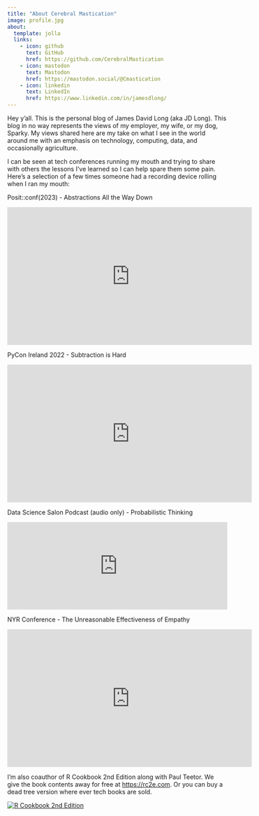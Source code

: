 ```yaml
---
title: "About Cerebral Mastication"
image: profile.jpg
about:
  template: jolla
  links:
    - icon: github
      text: GitHub
      href: https://github.com/CerebralMastication
    - icon: mastodon
      text: Mastodon
      href: https://mastodon.social/@Cmastication
    - icon: linkedin
      text: LinkedIn
      href: https://www.linkedin.com/in/jamesdlong/
---
```


Hey y'all. This is the personal blog of James David Long (aka JD Long). This blog in no way represents the views of my employer, my wife, or my dog, Sparky. My views shared here are my take on what I see in the world around me with an emphasis on technology, computing, data, and occasionally agriculture.

I can be seen at tech conferences running my mouth and trying to share with others the lessons I've learned so I can help spare them some pain. Here's a selection of a few times someone had a recording device rolling when I ran my mouth:

Posit::conf(2023) - Abstractions All the Way Down

<iframe width="560" height="315" src="https://www.youtube.com/embed/Pa1PNfoOp-I?si=hCQpEFnLhuvuY5nh&amp;start=100" title="YouTube video player" frameborder="0" allow="accelerometer; autoplay; clipboard-write; encrypted-media; gyroscope; picture-in-picture; web-share" referrerpolicy="strict-origin-when-cross-origin" allowfullscreen>

</iframe>

PyCon Ireland 2022 - Subtraction is Hard

<iframe width="560" height="315" src="https://www.youtube.com/embed/7Z7_SWcw7uk?si=hfMCDbPpOrh6UcWi" title="YouTube video player" frameborder="0" allow="accelerometer; autoplay; clipboard-write; encrypted-media; gyroscope; picture-in-picture; web-share" referrerpolicy="strict-origin-when-cross-origin" allowfullscreen>

</iframe>

Data Science Salon Podcast (audio only) - Probabilistic Thinking

`<iframe height="200px" width="100%" frameborder="no" scrolling="no" seamless src="https://player.simplecast.com/f218dbf1-2a9c-4817-9c10-2359a480beae?dark=false"`{=html}

</iframe>

NYR Conference - The Unreasonable Effectiveness of Empathy

<iframe width="560" height="315" src="https://www.youtube.com/embed/P7VnKgVMLvY?si=ZlEkYzRBbq8keFMS&amp;start=116" title="YouTube video player" frameborder="0" allow="accelerometer; autoplay; clipboard-write; encrypted-media; gyroscope; picture-in-picture; web-share" referrerpolicy="strict-origin-when-cross-origin" allowfullscreen>

</iframe>

I'm also coauthor of R Cookbook 2nd Edition along with Paul Teetor. We give the book contents away for free at <https://rc2e.com>. Or you can buy a dead tree version where ever tech books are sold.

[![R Cookbook 2nd Edition](book_cover.jpg)](https://rc2e.com)
